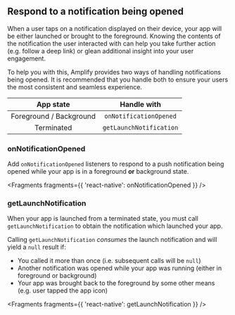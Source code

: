 ## Respond to a notification being opened

When a user taps on a notification displayed on their device, your app will be either launched or brought to the foreground. Knowing the contents of the notification the user interacted with can help you take further action (e.g. follow a deep link) or glean additional insight into your user engagement.

To help you with this, Amplify provides two ways of handling notifications being opened. It is recommended that you handle both to ensure your users the most consistent and seamless experience.

|        App state        |       Handle with       |
| :---------------------: | :---------------------: |
| Foreground / Background | `onNotificationOpened`  |
|       Terminated        | `getLaunchNotification` |

### onNotificationOpened

Add `onNotificationOpened` listeners to respond to a push notification being opened while your app is in a foreground **or** background state.


<Fragments fragments={{ 'react-native': onNotificationOpened }} />

### getLaunchNotification

When your app is launched from a terminated state, you must call `getLaunchNotification` to obtain the notification which launched your app.

Calling `getLaunchNotification` _consumes_ the launch notification and will yield a `null` result if:

- You called it more than once (i.e. subsequent calls will be `null`)
- Another notification was opened while your app was running (either in foreground or background)
- Your app was brought back to the foreground by some other means (e.g. user tapped the app icon)


<Fragments fragments={{ 'react-native': getLaunchNotification }} />
